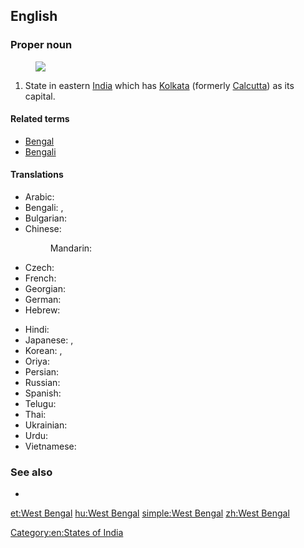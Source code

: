 ==English==
{{wikipedia}}

===Proper noun===
{{head|en|proper noun|head=[[West]] [[Bengal]]}}
[[Image:West Bengal in India (disputed hatched).svg|thumb|]]
# State in eastern [[India]] which has [[Kolkata]] (formerly [[Calcutta]]) as its capital.

====Related terms====
* [[Bengal]]
* [[Bengali]]

====Translations====
{{trans-top|state}}
* Arabic: {{t-|ar|بنغال الغربية|f|tr=banghaal al-gharbíyya}}
* Bengali: {{t-|bn|পশ্চিম বঙ্গ|tr=Pôshcim Bônggô|sc=Beng|xs=Bengali}}, {{t+|bn|পশ্চিমবঙ্গ|tr=Pôshcimbônggô|sc=Beng|xs=Bengali}}
* Bulgarian: {{t-|bg|Западна Бенгалия|f|tr=Západna Bengálija}}
* Chinese:
*: Mandarin: {{t|cmn|西孟加拉邦|tr=Xī-Mèngjiālā-bāng|sc=Hani}}
* Czech: {{t-|cs|Západní Bengálsko|n}}
* French: {{t-|fr|Bengale-Occidental|m}}
* Georgian: {{t-|ka|ბენგალი|sc=Geor|xs=Georgian}}
* German: {{t-|de|Westbengalen|n}}
* Hebrew: {{t-|he|מערב בנגל}}
{{trans-mid}}
* Hindi: {{t+|hi|पश्चिम बंगाल|tr=paścim baṅgāl|xs=Hindi}}
* Japanese: {{t-|ja|西ベンガル州|tr=Nishi-Bengaru-shū}}, {{t-|ja|西ベンガル|tr=Nishi-Bengaru}}
* Korean: {{t-|ko|웨스트벵골 주|tr=Weseuteu Beng-gol ju|sc=Hang}}, {{t-|ko|웨스트벵골|tr=Weseuteu Beng-gol|sc=Hang}}
* Oriya: {{t-|or|ପଶ୍ଚିମ ବଙ୍ଗ|sc=Orya}}
* Persian: {{t-|fa|بنگال غربی|xs=Persian}}
* Russian: {{t-|ru|Западная Бенгалия|f|tr=Západnaja Bengálija}}
* Spanish: {{t-|es|Bengala Occidental|f}}
* Telugu: {{t-|te|పశ్చిమ బెంగాల్}}
* Thai: {{t-|th|รัฐเบงกอลตะวันตก|tr=rát bayng-gor-lor dtà-wan-dtòk}}
* Ukrainian: {{t-|uk|Західний Бенгал|m|tr=Záxidnyj Benhál|xs=Ukrainian}}
* Urdu: {{t-|ur|مغربی بنگال|xs=Urdu}}
* Vietnamese: {{t-|vi|Tây Bengal|xs=Vietnamese}}
{{trans-bottom}}

===See also===
* {{list|en|states of India}}

[[Category:en:States of India]]

[[et:West Bengal]]
[[hu:West Bengal]]
[[simple:West Bengal]]
[[zh:West Bengal]]